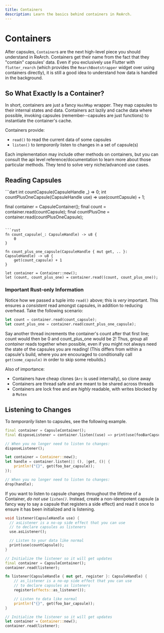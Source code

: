 ```yaml
---
title: Containers
description: Learn the basics behind containers in ReArch.
---
```


# Containers
After capsules, `Container`s are the next high-level piece you should understand in ReArch.
Containers get their name from the fact that they "contain" capsules' data.
Even if you exclusively use Flutter with `flutter_rearch`
(which provides the `RearchBootstrapper` widget over using containers directly),
it is still a good idea to understand how data is handled in the background.


## So What Exactly Is a Container?
In short, containers are just a fancy `HashMap` wrapper.
They map capsules to their internal states and data.
Containers act lazily and cache data where possible,
invoking capsules (remember--capsules are just functions)
to instantiate the container's cache.

Containers provide:
- `read()` to read the current data of some capsules
- `listen()` to *temporarily* listen to changes in a set of capsule(s)

Each implementation may include other methods on containers,
but you can consult the api level reference/documentation to learn more about those particular methods.
They tend to solve very niche/advanced use cases.


## Reading Capsules
<CodeGroup title="Reading Capsules">
  ```dart
  int countCapsule(CapsuleHandle _) => 0;
  int countPlusOneCapsule(CapsuleHandle use) => use(countCapsule) + 1;

  final container = CapsuleContainer();
  final count = container.read(countCapsule);
  final countPlusOne = container.read(countPlusOneCapsule);
  ```

  ```rust
  fn count_capsule(_: CapsuleHandle) -> u8 {
      0
  }

  fn count_plus_one_capsule(CapsuleHandle { mut get, .. }: CapsuleHandle) -> u8 {
      get(count_capsule) + 1
  }

  let container = Container::new();
  let (count, count_plus_one) = container.read((count, count_plus_one));
  ```
</CodeGroup>


### Important Rust-only Information
Notice how we passed a tuple into `read()` above; this is *very* important.
This ensures a *consistent* read amongst capsules, in addition to reducing overhead.
Take the following scenario:

```rust
let count = container.read(count_capsule);
let count_plus_one = container.read(count_plus_one_capsule);
```

Say another thread increments the container's count after that first line;
count would then be 0 and count_plus_one would be 2!
Thus, group all *container* reads together when possible,
even if you might not always need the state of the capsules you are reading!
(This differs from within a capsule's build,
where you are encouraged to conditionally call `get(some_capsule)` in order to skip some rebuilds.)

Also of importance:
- Containers have cheap clones (`Arc` is used internally), so clone away
- Containers are thread safe and are meant to be shared across threads
- Containers are lock free and are *highly* readable, with writes blocked by a `Mutex`


## Listening to Changes
To *temporarily* listen to capsules, see the following example.
<CodeGroup title="Temporarily Listening to Capsules">
  ```dart
  final container = CapsuleContainer();
  final disposeListener = container.listen((use) => print(use(fooBarCapsule)));

  // When you no longer need to listen to changes:
  disposeListener();
  ```

  ```rust
  let container = Container::new();
  let handle = container.listen(|| (), |get, ()| {
      println!("{}", get(foo_bar_capsule));
  });

  // When you no longer need to listen to changes:
  drop(handle);
  ```
</CodeGroup>

If you want to listen to capsule changes throughout the lifetime of a Container,
*do not use `listen()`*.
Instead, create a non-idempotent capsule (a fancy way to say a capsule that registers a side effect)
and read it once to ensure it has been initialized and is listening.
<CodeGroup title="Indefinitely Listening to Capsules">
  ```dart
  void listener(CapsuleHandle use) {
    // asListener is a no-op side effect that you can use
    // to declare capsules as listeners
    use.asListener();

    // Listen to your data like normal
    print(use(countCapsule));
  }

  // Initialize the listener so it will get updates
  final container = CapsuleContainer();
  container.read(listener);
  ```

  ```rust
  fn listener(CapsuleHandle { mut get, register }: CapsuleHandle) {
      // as_listener is a no-op side effect that you can use
      // to declare capsules as listeners
      register(effects::as_listener());

      // Listen to data like normal
      println!("{}", get(foo_bar_capsule));
  }

  // Initialize the listener so it will get updates
  let container = Container::new();
  container.read(listener);
  ```
</CodeGroup>
